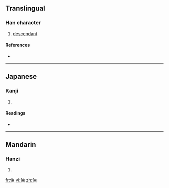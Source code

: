 ==Translingual==

===Han character===
{{Han char|rn=9|rad=人|as=05|sn=7|four=|canj=人中田 (OLW)}}

# [[descendant]]

====References====
* {{Han ref|kx=0097.040|dkj=00479|dj=0205.110|hdz=10133.040|uh=4F37|ud=20279}}

----

==Japanese==

===Kanji===
{{ja-kanji|grade=|rs=人05}}

# {{defn|Japanese|sort=人05}}

====Readings====
* {{ja-readings|on=[[ちゅう]] (chū)|kun=[[よつぎ]] (yotsugi)}}

----

==Mandarin==

===Hanzi===
{{cmn-hanzi|pin=[[zhòu]] ([[zhou4]])|wg=chou<sup>4</sup>}}

# {{defn|Mandarin|sort=人05}}

[[fr:伷]]
[[vi:伷]]
[[zh:伷]]